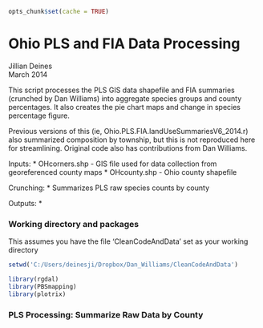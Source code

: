 ```r
opts_chunk$set(cache = TRUE)
```

Ohio PLS and FIA Data Processing
========================================================

Jillian Deines  
March 2014  

This script processes the PLS GIS data shapefile and FIA summaries (crunched by Dan Williams) into aggregate species groups and county percentages. It also creates the pie chart maps and change in species percentage figure.

Previous versions of this (ie, Ohio.PLS.FIA.landUseSummariesV6_2014.r) also summarized composition by township, but this is not reproduced here for streamlining. Original code also has contributions from Dan Williams.

Inputs:
* OHcorners.shp - GIS file used for data collection from georeferenced county maps
* OHcounty.shp  - Ohio county shapefile 

Crunching:
* Summarizes PLS raw species counts by county

Outputs:
* 

### Working directory and packages
This assumes you have the file 'CleanCodeAndData' set as your working directory

```r
setwd('C:/Users/deinesji/Dropbox/Dan_Williams/CleanCodeAndData')

library(rgdal)
library(PBSmapping)
library(plotrix)
```


### PLS Processing: Summarize Raw Data by County

```r


```
